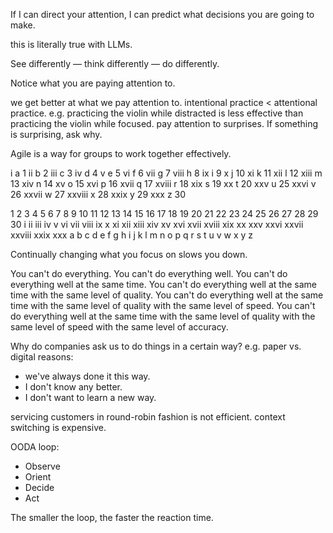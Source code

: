 
If I can direct your attention, I can predict what decisions you are going to make.

this is literally true with LLMs.

See differently — think differently — do differently.

Notice what you are paying attention to. 

we get better at what we pay attention to. intentional practice < attentional practice.
e.g. practicing the violin while distracted is less effective than practicing the violin while focused.
pay attention to surprises.
 If something is surprising, ask why.
 
 Agile is a way for groups to work together effectively.

i a 1 
ii b 2
iii c 3
iv d 4
v e 5
vi f 6
vii g 7
viii h 8
ix i 9
x j 10
xi k 11
xii l 12
xiii m 13
xiv n 14
xv o 15
xvi p 16
xvii q 17
xviii r 18
xix s 19
xx t 20
xxv u 25
xxvi v 26
xxvii w 27
xxviii x 28
xxix y 29
xxx z 30


1 2 3 4 5 6 7 8 9 10 11 12 13 14 15 16 17 18 19 20 21 22 23 24 25 26 27 28 29 30
i ii iii iv v vi vii viii ix x xi xii xiii xiv xv xvi xvii xviii xix xx xxv xxvi xxvii xxviii xxix xxx
a b c d e f g h i j k l m n o p q r s t u v w x y z

Continually changing what you focus on slows you down.

You can't do everything.
You can't do everything well.
You can't do everything well at the same time.
You can't do everything well at the same time with the same level of quality.
You can't do everything well at the same time with the same level of quality with the same level of speed.
You can't do everything well at the same time with the same level of quality with the same level of speed with the same level of accuracy.

Why do companies ask us to do things in a certain way?
e.g. paper vs. digital
reasons: 
* we've always done it this way.
* I don't know any better.
* I don't want to learn a new way.


servicing customers in round-robin fashion is not efficient. context switching is expensive.

OODA loop:

- Observe
- Orient
- Decide
- Act

The smaller the loop, the faster the reaction time.
 
 










 
 
 
 
 
 
 
 

















































































































